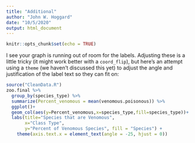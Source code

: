 ```yaml
---
title: "Additional"
author: "John W. Hoggard"
date: "10/5/2020"
output: html_document
---
```


```r
knitr::opts_chunk$set(echo = TRUE)
```

I see your graph is running out of room for the labels.  Adjusting these is a little tricky (it might work better with a `coord_flip`), but here's an attempt using a `theme` (we haven't discussed this yet) to adjust the angle and justification of the label text so they can fit on:

```r
source("CleanData.R")
zoo.final %>%
  group_by(species_type) %>%
  summarize(Percent_venomous = mean(venomous.poisonous)) %>%
  ggplot()+
  geom_col(aes(y=Percent_venomous,x=species_type,fill=species_type))+
  labs(title="Species that are Venomous",
       x="Class Type",
       y="Percent of Venomous Species", fill = "Species") +
    theme(axis.text.x = element_text(angle = -25, hjust = 0))
```